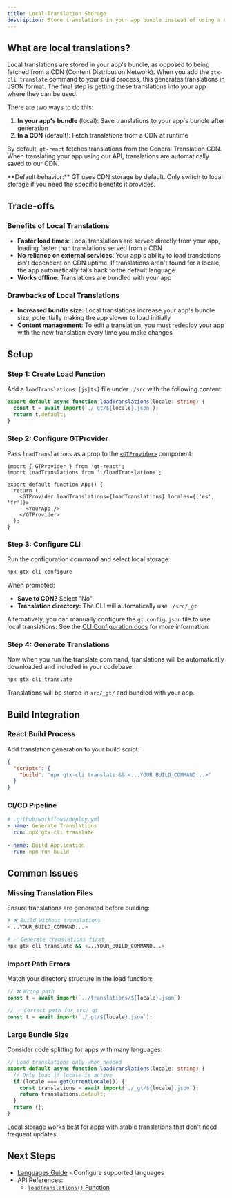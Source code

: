 ```yaml
---
title: Local Translation Storage
description: Store translations in your app bundle instead of using a CDN
---
```


## What are local translations?

Local translations are stored in your app's bundle, as opposed to being fetched from a CDN (Content Distribution Network). When you add the `gtx-cli translate` command to your build process, this generates translations in JSON format. The final step is getting these translations into your app where they can be used.

There are two ways to do this:

1. **In your app's bundle** (local): Save translations to your app's bundle after generation
2. **In a CDN** (default): Fetch translations from a CDN at runtime

By default, `gt-react` fetches translations from the General Translation CDN. When translating your app using our API, translations are automatically saved to our CDN.

<Callout>
  **Default behavior:** GT uses CDN storage by default. Only switch to local storage if you need the specific benefits it provides.
</Callout>

## Trade-offs

### Benefits of Local Translations
- **Faster load times**: Local translations are served directly from your app, loading faster than translations served from a CDN
- **No reliance on external services**: Your app's ability to load translations isn't dependent on CDN uptime. If translations aren't found for a locale, the app automatically falls back to the default language
- **Works offline**: Translations are bundled with your app

### Drawbacks of Local Translations  
- **Increased bundle size**: Local translations increase your app's bundle size, potentially making the app slower to load initially
- **Content management**: To edit a translation, you must redeploy your app with the new translation every time you make changes


## Setup

### Step 1: Create Load Function
Add a `loadTranslations.[js|ts]` file under `./src` with the following content:

```ts title="src/loadTranslations.ts"
export default async function loadTranslations(locale: string) {
  const t = await import(`./_gt/${locale}.json`);
  return t.default;
}
```

### Step 2: Configure GTProvider
Pass `loadTranslations` as a prop to the [`<GTProvider>`](/docs/react/api/config/provider) component:

```tsx title="src/App.tsx"
import { GTProvider } from 'gt-react';
import loadTranslations from './loadTranslations';

export default function App() {
  return (
    <GTProvider loadTranslations={loadTranslations} locales={['es', 'fr']}>
      <YourApp />
    </GTProvider>
  );
}
```

### Step 3: Configure CLI
Run the configuration command and select local storage:

```bash
npx gtx-cli configure
```

When prompted:
- **Save to CDN?** Select "No"  
- **Translation directory:** The CLI will automatically use `./src/_gt`

Alternatively, you can manually configure the `gt.config.json` file to use local translations. See the [CLI Configuration docs](/docs/cli/configuration) for more information.

### Step 4: Generate Translations
Now when you run the translate command, translations will be automatically downloaded and included in your codebase:

```bash
npx gtx-cli translate
```

Translations will be stored in `src/_gt/` and bundled with your app.

## Build Integration

### React Build Process
Add translation generation to your build script:

```json
{
  "scripts": {
    "build": "npx gtx-cli translate && <...YOUR_BUILD_COMMAND...>"
  }
}
```

### CI/CD Pipeline
```yaml
# .github/workflows/deploy.yml
- name: Generate Translations
  run: npx gtx-cli translate
  
- name: Build Application  
  run: npm run build
```

## Common Issues

### Missing Translation Files
Ensure translations are generated before building:

```bash
# ❌ Build without translations
<...YOUR_BUILD_COMMAND...>

# ✅ Generate translations first
npx gtx-cli translate && <...YOUR_BUILD_COMMAND...>
```

### Import Path Errors
Match your directory structure in the load function:

```ts
// ❌ Wrong path
const t = await import(`../translations/${locale}.json`);

// ✅ Correct path for src/_gt
const t = await import(`./_gt/${locale}.json`);
```

### Large Bundle Size
Consider code splitting for apps with many languages:

```ts
// Load translations only when needed
export default async function loadTranslations(locale: string) {
  // Only load if locale is active
  if (locale === getCurrentLocale()) {
    const translations = await import(`./_gt/${locale}.json`);
    return translations.default;
  }
  return {};
}
```

<Callout>
  Local storage works best for apps with stable translations that don't need frequent updates.
</Callout>

## Next Steps

- [Languages Guide](/docs/react/guides/languages) - Configure supported languages
- API References:
  - [`loadTranslations()` Function](/docs/react/api/config/load-translations)